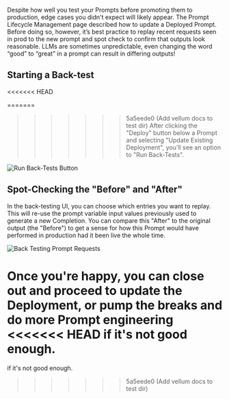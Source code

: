 Despite how well you test your Prompts before promoting them to production, edge cases you didn't expect will likely appear.
The Prompt Lifecycle Management page described how to update a Deployed Prompt. Before doing so, however, it’s best practice
to replay recent requests seen in prod to the new prompt and spot check to confirm that outputs look reasonable.
LLMs are sometimes unpredictable, even changing the word “good” to “great” in a prompt can result in differing outputs!

## Starting a Back-test
<<<<<<< HEAD

=======
>>>>>>> 5a5eede0 (Add vellum docs to test dir)
After clicking the "Deploy" button below a Prompt and selecting "Update Existing Deployment", you'll see an option
to "Run Back-Tests".

![Run Back-Tests Button](https://storage.googleapis.com/vellum-public/help-docs/backtesting_button.png)

## Spot-Checking the "Before" and "After"

In the back-testing UI, you can choose which entries you want to replay. This will re-use the prompt variable input values
previously used to generate a new Completion. You can compare this "After" to the original output (the "Before") to
get a sense for how this Prompt would have performed in production had it been live the whole time.

![Back Testing Prompt Requests](https://storage.googleapis.com/vellum-public/help-docs/backtesting_dialog.png)

Once you're happy, you can close out and proceed to update the Deployment, or pump the breaks and do more Prompt engineering
<<<<<<< HEAD
if it's not good enough.
=======
if it's not good enough.
>>>>>>> 5a5eede0 (Add vellum docs to test dir)
